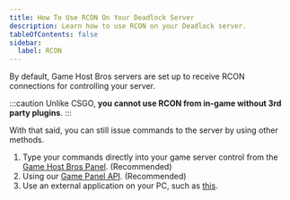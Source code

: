 ```yaml
---
title: How To Use RCON On Your Deadlock Server
description: Learn how to use RCON on your Deadlock server.
tableOfContents: false
sidebar:
  label: RCON
---
```


By default, Game Host Bros servers are set up to receive RCON connections for controlling your server.

:::caution
Unlike CSGO, **you cannot use RCON from in-game without 3rd party plugins**.
:::

With that said, you can still issue commands to the server by using other methods.

1. Type your commands directly into your game server control from the [Game Host Bros Panel](https://panel.gamehostbros.com/). (Recommended)
2. Using our [Game Panel API](https://gamepanel.notion.site/Client-API-b76f787c2cbb4970b8dcca7f20104a15). (Recommended)
3. Use an external application on your PC, such as [this](https://github.com/fpaezf/Counter-Strike-dedicated-server-admin-tool).
